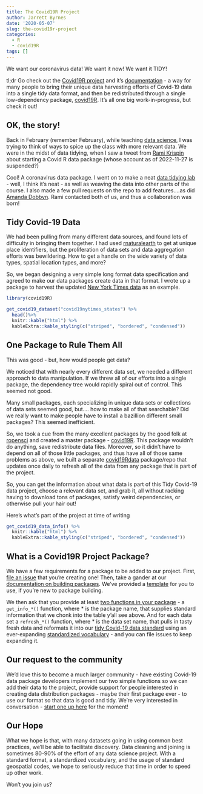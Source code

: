```yaml
---
title: The Covid19R Project
author: Jarrett Byrnes
date: '2020-05-07'
slug: the-covid19r-project
categories:
  - R
  - covid19R
tags: []
---
```


We want our coronavirus data! We want it now! We want it TIDY!  

tl;dr Go check out the [Covid19R project](https://covid19r.github.io/covid19R/) and it's [documentation](https://covid19r.github.io/documentation/) - a way for many people to bring their unique data harvesting efforts of Covid-19 data into a single tidy data format, and then be redistributed through a single low-dependency package, [covid19R](https://covid19r.github.io/covid19R/). It's all one big work-in-progress, but check it out!  
  
## OK, the story!  
  
Back in February (remember February), while teaching [data science](http://biol355.github.io), I was trying to think of ways to spice up the class with more relevant data. We were in the midst of data tidying, when I saw a tweet from [Rami Krispin](https://twitter.com/Rami_Krispin/) about starting a Covid R data package (whose account as of 2022-11-27 is suspended?)

<!-- #`r htmltools::HTML("{{< tweet 1227613923462877188 >}}")` -->

Cool! A coronavirus data package. I went on to make a neat [data tidying lab](https://biol355.github.io/Labs/coronavirus.html) - well, I think it's neat - as well as weaving the data into other parts of the course. I also made a few pull requests on the repo to add features....as did [Amanda Dobbyn](https://twitter.com/dobbleobble). Rami contacted both of us, and thus a collaboration was born!

## Tidy Covid-19 Data

We had been pulling from many different data sources, and found lots of difficulty in bringing them together. I had used [rnaturalearth](https://docs.ropensci.org/rnaturalearth/) to get at unique place identifiers, but the proliferation of data sets and data aggregation efforts was bewildering. How to get a handle on the wide variety of data types, spatial location types, and more?

So, we began designing a very simple long format data specification and agreed to make our data packages create data in that format. I wrote up a package to harvest the updated [New York Times data](https://covid19r.github.io/covid19nytimes/) as an example.

```r
library(covid19R)

get_covid19_dataset("covid19nytimes_states") %>%
  head()%>%
  knitr::kable("html") %>%
  kableExtra::kable_styling(c("striped", "bordered", "condensed"))
```

## One Package to Rule Them All

This was good - but, how would people get data? 

We noticed that with nearly every different data set, we needed a different approach to data manipulation. If we threw all of our efforts into a single package, the dependency tree would rapidly spiral out of control. This seemed not good.

Many small packages, each specializing in unique data sets or collections of data sets seemed good, but.... how to make all of that searchable? Did we really want to make people have to install a bazillion different small packages? This seemed inefficient.  

So, we took a cue from the many excellent packages by the good folk at [ropensci](https://ropensci.org/) and created a master package - [covid19R](https://covid19r.github.io/covid19R/). This package wouldn't do anything, save redistribute data files. Moreover, so it didn't have to depend on all of those little packages, and thus have all of those same problems as above, we built a separate [covid19Rdata](https://github.com/Covid19R/covid19Rdata) package/repo that updates once daily to refresh all of the data from any package that is part of the project.

So, you can get the information about what data is part of this Tidy Covid-19 data project, choose a relevant data set, and grab it, all without racking having to download tons of packages, satisfy weird dependencies, or otherwise pull your hair out!

Here's what's part of the project at time of writing

```r
get_covid19_data_info() %>%
  knitr::kable("html") %>%
  kableExtra::kable_styling(c("striped", "bordered", "condensed"))
```

## What is a Covid19R Project Package?

We have a few requirements for a package to be added to our project. First, [file an issue](https://github.com/Covid19R/covid19R/issues) that you're creating one! Then, take a gander at our [documentation on building packages](https://covid19r.github.io/documentation/building-a-new-data-package.html). We've provided a [template](https://github.com/Covid19R/covid19_package_template) for you to use, if you're new to package building.

We then ask that you provide at least [two functions in your package](https://covid19r.github.io/documentation/standardized-package-functions.html) - a `get_info_*()` function, where * is the package name, that supplies standard information that we chonk into the table y'all see above. And for each data set a `refresh_*()` function, where * is the data set name, that pulls in tasty fresh data and reformats it into our [tidy Covid-19 data standard](https://covid19r.github.io/documentation/data-format-standard.html) using an ever-expanding [standardized vocabulary](https://covid19r.github.io/documentation/standardized-vocabulary.html) - and you can file issues to keep expanding it.

## Our request to the community

We'd love this to become a much larger community - have existing Covid-19 data package developers implement our two simple functions so we can add their data to the project, provide support for people interested in creating data distribution packages - maybe their first package ever - to use our format so that data is good and tidy. We're very interested in conversation - [start one up here](https://github.com/Covid19R/covid19R/issues) for the moment!

## Our Hope

What we hope is that, with many datasets going in using common best practices, we'll be able to facilitate discovery. Data cleaning and joining is sometimes 80-90% of the effort of any data science project. With a standard format, a standardized vocabulary, and the usage of standard geospatial codes, we hope to seriously reduce that time in order to speed up other work.

Won't you join us?
